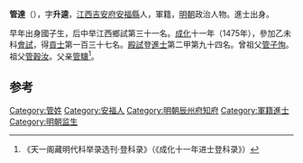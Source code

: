 '''管達'''（{{bd|1444年||？}}），字'''升逵'''，[[江西|江西]][[吉安府|吉安府]][[安福縣|安福縣]]人，軍籍，[[明朝|明朝]]政治人物。進士出身。

早年出身國子生，后中举江西鄉試第三十一名。[[成化|成化]]十一年（1475年），參加乙未科[[會試|會試]]，得[[貢士|貢士]]第一百三十七名。[[殿試|殿試]]登[[進士|進士]]第二甲第九十四名。曾祖父[[管子恂|管子恂]]。祖父[[管穀汝|管穀汝]]。父亲[[管驥|管驥]]<ref>《天一阁藏明代科举录选刊·登科录》（《成化十一年进士登科录》）</ref>。

==参考==
{{reflist}}

{{start box}}
{{s-off}}
{{s-before|[[汪正|汪正]]}}
{{s-title|明朝辰州府知府|1498年－1500年}}
{{s-after|[[陳讓_(成化進士)|陳讓]]}}
{{end box}}

{{明朝人物小作品}}
{{成化十一年乙未科殿試金榜}}

[[Category:管姓|Category:管姓]]
[[Category:安福人|Category:安福人]]
[[Category:明朝辰州府知府|Category:明朝辰州府知府]]
[[Category:軍籍進士|Category:軍籍進士]]
[[Category:明朝监生|Category:明朝监生]]